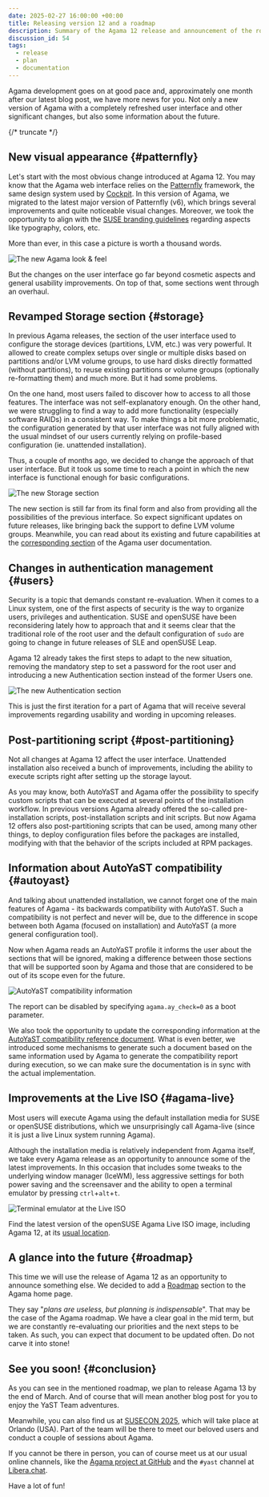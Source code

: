 ```yaml
---
date: 2025-02-27 16:00:00 +00:00
title: Releasing version 12 and a roadmap
description: Summary of the Agama 12 release and announcement of the roadmap
discussion_id: 54
tags:
  - release
  - plan
  - documentation
---
```


Agama development goes on at good pace and, approximately one month after our latest blog post, we
have more news for you. Not only a new version of Agama with a completely refreshed user interface
and other significant changes, but also some information about the future.

{/* truncate */}

## New visual appearance {#patternfly}

Let's start with the most obvious change introduced at Agama 12. You may know that the Agama web
interface relies on the [Patternfly](https://www.patternfly.org/) framework, the same design system
used by [Cockpit](https://cockpit-project.org/). In this version of Agama, we migrated to the latest
major version of Patternfly (v6), which brings several improvements and quite noticeable visual
changes.  Moreover, we took the opportunity to align with the [SUSE branding
guidelines](https://brand.suse.com/) regarding aspects like typography, colors, etc.

More than ever, in this case a picture is worth a thousand words.

![The new Agama look & feel](../static/img/blog/2025-02-27/summary.png)

But the changes on the user interface go far beyond cosmetic aspects and general usability
improvements. On top of that, some sections went through an overhaul.

## Revamped Storage section {#storage}

In previous Agama releases, the section of the user interface used to configure the storage devices
(partitions, LVM, etc.) was very powerful. It allowed to create complex setups over single or
multiple disks based on partitions and/or LVM volume groups, to use hard disks directly formatted
(without partitions), to reuse existing partitions or volume groups (optionally re-formatting them)
and much more. But it had some problems.

On the one hand, most users failed to discover how to access to all those features. The interface
was not self-explanatory enough. On the other hand, we were struggling to find a way to add more
functionality (especially software RAIDs) in a consistent way. To make things a bit more
problematic, the configuration generated by that user interface was not fully aligned with the
usual mindset of our users currently relying on profile-based configuration (ie. unattended
installation).

Thus, a couple of months ago, we decided to change the approach of that user interface. But it took
us some time to reach a point in which the new interface is functional enough for basic
configurations.

![The new Storage section](../static/img/blog/2025-02-27/storage.png)

The new section is still far from its final form and also from providing all the possibilities of
the previous interface. So expect significant updates on future releases, like bringing back the
support to define LVM volume groups. Meanwhile, you can read about its existing and future
capabilities at the [corresponding section](/docs/user/guides/storage) of the Agama user
documentation.

## Changes in authentication management {#users}

Security is a topic that demands constant re-evaluation. When it comes to a Linux system, one of
the first aspects of security is the way to organize users, privileges and authentication. SUSE
and openSUSE have been reconsidering lately how to approach that and it seems clear that the
traditional role of the root user and the default configuration of `sudo` are going to change in
future releases of SLE and openSUSE Leap.

Agama 12 already takes the first steps to adapt to the new situation, removing the mandatory step to
set a password for the root user and introducing a new Authentication section instead of the former
Users one.

![The new Authentication section](../static/img/blog/2025-02-27/authentication.png)

This is just the first iteration for a part of Agama that will receive several improvements
regarding usability and wording in upcoming releases.

## Post-partitioning script {#post-partitioning}

Not all changes at Agama 12 affect the user interface. Unattended installation also received a bunch
of improvements, including the ability to execute scripts right after setting up the storage layout.

As you may know, both AutoYaST and Agama offer the possibility to specify custom scripts that can be
executed at several points of the installation workflow. In previous versions Agama already offered
the so-called pre-installation scripts, post-installation scripts and init scripts. But now Agama 12
offers also post-partitioning scripts that can be used, among many other things, to deploy
configuration files before the packages are installed, modifying with that the behavior of the
scripts included at RPM packages.

## Information about AutoYaST compatibility {#autoyast}

And talking about unattended installation, we cannot forget one of the main features of Agama - its
backwards compatibility with AutoYaST. Such a compatibility is not perfect and never will be, due to
the difference in scope between both Agama (focused on installation) and AutoYaST (a more general
configuration tool).

Now when Agama reads an AutoYaST profile it informs the user about the sections that will be
ignored, making a difference between those sections that will be supported soon by Agama and those
that are considered to be out of its scope even for the future.

![AutoYaST compatibility information](../static/img/blog/2025-02-27/autoyast.png)

The report can be disabled by specifying `agama.ay_check=0` as a boot parameter.

We also took the opportunity to update the corresponding information at the [AutoYaST compatibility
reference document](/docs/user/reference/autoyast). What is even better, we introduced some
mechanisms to generate such a document based on the same information used by Agama to generate the
compatibility report during execution, so we can make sure the documentation is in sync with the
actual implementation.

## Improvements at the Live ISO {#agama-live}

Most users will execute Agama using the default installation media for SUSE or openSUSE
distributions, which we unsurprisingly call Agama-live (since it is just a live Linux system
running Agama).

Although the installation media is relatively independent from Agama itself, we take every Agama
release as an opportunity to announce some of the latest improvements. In this occasion that includes
some tweaks to the underlying window manager (IceWM), less aggressive settings for both power
saving and the screensaver and the ability to open a terminal emulator by pressing `ctrl`+`alt`+`t`.

![Terminal emulator at the Live ISO](../static/img/blog/2025-02-27/xterm.png)

Find the latest version of the openSUSE Agama Live ISO image, including Agama 12, at its [usual
location](https://download.opensuse.org/repositories/systemsmanagement:/Agama:/Devel/images/iso/).

## A glance into the future {#roadmap}

This time we will use the release of Agama 12 as an opportunity to announce something else. We
decided to add a [Roadmap](/about/roadmap) section to the Agama home page.

They say "_plans are useless, but planning is indispensable_". That may be the case of the Agama
roadmap. We have a clear goal in the mid term, but we are constantly re-evaluating our priorities
and the next steps to be taken. As such, you can expect that document to be updated often. Do not
carve it into stone!

## See you soon! {#conclusion}

As you can see in the mentioned roadmap, we plan to release Agama 13 by the end of March. And of
course that will mean another blog post for you to enjoy the YaST Team adventures.

Meanwhile, you can also find us at [SUSECON 2025](https://www.suse.com/susecon/), which will take
place at Orlando (USA). Part of the team will be there to meet our beloved users and conduct a
couple of sessions about Agama.

If you cannot be there in person, you can of course meet us at our usual online channels, like the
[Agama project at GitHub](https://github.com/agama-project/agama) and the `#yast` channel at
[Libera.chat](https://libera.chat/).

Have a lot of fun!
